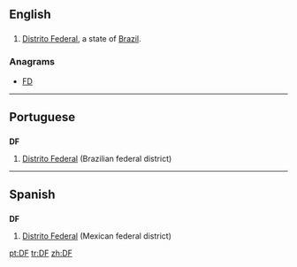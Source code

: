 ==English==
==={{abbreviation}}===
{{en-proper noun}}

# [[Distrito Federal]], a state of [[Brazil]].

===Anagrams===
* [[FD#English|FD]]

----
==Portuguese==

==={{abbreviation|Portuguese}}===
'''DF'''

# [[Distrito Federal]] (Brazilian federal district)

----

==Spanish==

==={{abbreviation|Spanish}}===
'''DF'''

# [[Distrito Federal]] (Mexican federal district)

[[pt:DF]]
[[tr:DF]]
[[zh:DF]]